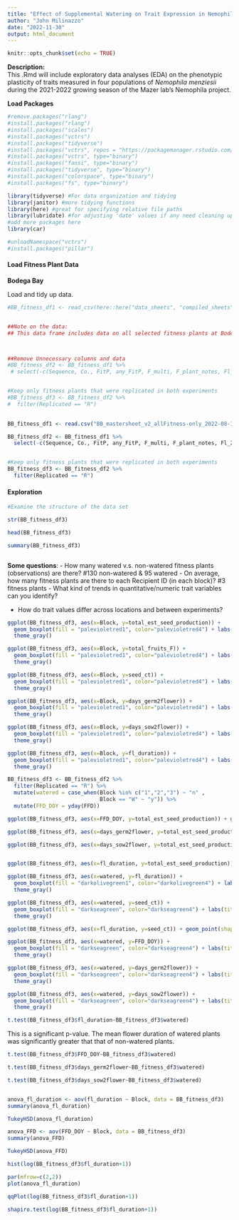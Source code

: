 ```yaml
---
title: "Effect of Supplemental Watering on Trait Expression in Nemophila menziesii"
author: "John Milinazzo"
date: "2022-11-30"
output: html_document
---
```


```r
knitr::opts_chunk$set(echo = TRUE)
```

**Description:**  
This .Rmd will include exploratory data analyses (EDA) on the phenotypic plasticity of traits measured in four populations of *Nemophila menziesii* during the 2021-2022 growing season of the Mazer lab's Nemophila project. 



**Load Packages**  

```r
#remove.packages("rlang")
#install.packages("rlang")
#install.packages("scales")
#install.packages("vctrs")
#install.packages("tidyverse")
#install.packages("vctrs", repos = "https://packagemanager.rstudio.com/cran/latest")
#install.packages("vctrs", type="binary")
#install.packages("fansi", type="binary")
#install.packages("tidyverse", type="binary") 
#install.packages("colorspace", type="binary")
#install.packages("fs", type="binary")

library(tidyverse) #For data organization and tidying
library(janitor) #more tidying functions
library(here) #great for specifying relative file paths
library(lubridate) #for adjusting 'date' values if any need cleaning up
#add more packages here
library(car)

#unloadNamespace("vctrs")
#install.packages("pillar")

```



#### Load Fitness Plant Data  

**Bodega Bay**  

Load and tidy up data.
```r

#BB_fitness_df1 <- read_csv(here::here("data_sheets", "compiled_sheets", "BB_mastersheet_v2_allFitness-only_2022-08-18.csv")) # You should edit the file path (i.e., edit/remove folder names) to load the csv from the folder you've stored it in


##Note on the data:
## This data frame includes data on all selected fitness plants at Bodega Bay from 2021-2022. There were 3 experimental blocks and a total of 156 (+1; 160) point-locations. Plants in block 'W' received supplemental water and had, when available, 3 fitness plants chosen. Recipient ID's (Genotypes) that were present in both the regular and water blocks had, when available, 3 fitness plants chosen (Replicated = R). Important trait-related columns include germination date, the number of closed fruit, number of total fruit, seed count, mean seed mass (msm_all), mean seeds per fruit, total estimated seed production, first flowering date (FFD), days from germination to flower, flowering duration, and survival.



##Remove Unnecessary columns and data
#BB_fitness_df2 <- BB_fitness_df1 %>% 
 # select(-c(Sequence, Co., FitP, any_FitP, F_multi, F_plant_notes, Fl_2.25:flr_P, seeds_weighed_d1:msm_d9))


#Keep only fitness plants that were replicated in both experiments
#BB_fitness_df3 <- BB_fitness_df2 %>% 
#  filter(Replicated == "R")
  

```


```r
BB_fitness_df1 <- read.csv("BB_mastersheet_v2_allFitness-only_2022-08-18.csv")
```

```r
BB_fitness_df2 <- BB_fitness_df1 %>% 
  select(-c(Sequence, Co., FitP, any_FitP, F_multi, F_plant_notes, Fl_2.25:flr_P, seeds_weighed_d1:msm_d9))


#Keep only fitness plants that were replicated in both experiments
BB_fitness_df3 <- BB_fitness_df2 %>% 
  filter(Replicated == "R")
```

#### Exploration  

```r

#Examine the structure of the data set

str(BB_fitness_df3)

head(BB_fitness_df3)

summary(BB_fitness_df3)



```


**Some questions**:
- How many watered v.s. non-watered fitness plants (observations) are there?
#130 non-watered & 95 watered
- On average, how many fitness plants are there to each Recipient ID (in each block)?
#3 fitness plants
- What kind of trends in quantitative/numeric trait variables can you identify?

- How do trait values differ across locations and between experiments?

```r
ggplot(BB_fitness_df3, aes(x=Block, y=total_est_seed_production)) + 
  geom_boxplot(fill = "palevioletred1", color="palevioletred4") + labs(title="Seed Prooduction per Block",x="Block", y = "Estimated Seed Production") +
  theme_gray()
```

```r
ggplot(BB_fitness_df3, aes(x=Block, y=total_fruits_F)) + 
  geom_boxplot(fill = "palevioletred1", color="palevioletred4") + labs(title="Total fruits per Block",x="Block", y = "Total Fruits") +
  theme_gray()
```
```r
ggplot(BB_fitness_df3, aes(x=Block, y=seed_ct)) + 
  geom_boxplot(fill = "palevioletred1", color="palevioletred4") + labs(title="Seed Count per Block",x="Block", y = "seed count") +
  theme_gray()
```
```r
ggplot(BB_fitness_df3, aes(x=Block, y=days_germ2flower)) + 
  geom_boxplot(fill = "palevioletred1", color="palevioletred4") + labs(title="Germ Time per Block",x="Block", y = "Days from Germination to Flower") +
  theme_gray()
```

```r
ggplot(BB_fitness_df3, aes(x=Block, y=days_sow2flower)) + 
  geom_boxplot(fill = "palevioletred1", color="palevioletred4") + labs(title="Days to Flower per Block",x="Block", y = "Days from Sow to Flower") +
  theme_gray()
```
```r
ggplot(BB_fitness_df3, aes(x=Block, y=fl_duration)) + 
  geom_boxplot(fill = "palevioletred1", color="palevioletred4") + labs(title="Flower Duration per Block",x="Block", y = "Flower Duration") +
  theme_gray()
```

```r
BB_fitness_df3 <- BB_fitness_df2 %>% 
  filter(Replicated == "R") %>% 
  mutate(watered = case_when(Block %in% c("1","2","3") ~ "n" ,
                             Block == "W" ~ "y")) %>% 
  mutate(FFD_DOY = yday(FFD))
```

```r
ggplot(BB_fitness_df3, aes(x=FFD_DOY, y=total_est_seed_production)) + geom_point(shape=1, size=1, col="darkgreen") + theme_minimal() + labs(title="Seed Prooduction vs. Flowering Date",x="First Flowering Date", y = "Estimated Seed Production")
```
```r
ggplot(BB_fitness_df3, aes(x=days_germ2flower, y=total_est_seed_production)) + geom_point(shape=1, size=1, col="darkgreen") + theme_minimal() + labs(title="Seed Prooduction vs Days from Germination to Flower",x="Days From Germination to Flower", y = "Estimated Seed Production")
```
```r
ggplot(BB_fitness_df3, aes(x=days_sow2flower, y=total_est_seed_production)) + geom_point(shape=1, size=1, col="darkgreen") + theme_minimal() + labs(title="Seed Prooduction vs. Days from Sow to Flower",x="Days from Sow to Flower", y = "Estimated Seed Production")
```
```r
```


```r
ggplot(BB_fitness_df3, aes(x=fl_duration, y=total_est_seed_production)) + geom_point(shape=1, size=1, col="darkgreen") + theme_minimal() + labs(title="Flower Duaration",x="Flower Duration", y = "Estimated Seed Production")
```
```r
ggplot(BB_fitness_df3, aes(x=watered, y=fl_duration)) + 
  geom_boxplot(fill = "darkolivegreen1", color="darkolivegreen4") + labs(title="Seed Prooduction per Block",x="Water Status", y = "Flower Duration") +
  theme_gray()
```
```r
ggplot(BB_fitness_df3, aes(x=watered, y=seed_ct)) + 
  geom_boxplot(fill = "darkseagreen", color="darkseagreen4") + labs(title="Seed Prooduction per Block",x="Water Status", y = "Seed Count") +
  theme_gray()
```

```r
ggplot(BB_fitness_df3, aes(x=fl_duration, y=seed_ct)) + geom_point(shape=1, size=2, col="darkgreen") + theme_minimal() + labs(title="Seed Count vs. Flowering Duration",x="Flower Duration", y = "Seed Count")
```

```r
ggplot(BB_fitness_df3, aes(x=watered, y=FFD_DOY)) + 
  geom_boxplot(fill = "darkseagreen", color="darkseagreen4") + labs(title="Seed Prooduction per Block",x="First Flower Day", y = "Seed Count") +
  theme_gray()
```
```r
ggplot(BB_fitness_df3, aes(x=watered, y=days_germ2flower)) + 
  geom_boxplot(fill = "darkseagreen", color="darkseagreen4") + labs(title="Seed Prooduction per Block",x="Water Status", y = "Days From Germination to Flower") +
  theme_gray()
```
```r
ggplot(BB_fitness_df3, aes(x=watered, y=days_sow2flower)) + 
  geom_boxplot(fill = "darkseagreen", color="darkseagreen4") + labs(title="Seed Prooduction per Block",x="Water Status", y = "Days From Sow to Flower") +
  theme_gray()
```

```r
t.test(BB_fitness_df3$fl_duration~BB_fitness_df3$watered) 
```
This is a significant p-value. The mean flower duration of watered plants was significantly greater that that of non-watered plants.




```r
t.test(BB_fitness_df3$FFD_DOY~BB_fitness_df3$watered) 
```
```r
t.test(BB_fitness_df3$days_germ2flower~BB_fitness_df3$watered) 
```
```r
t.test(BB_fitness_df3$days_sow2flower~BB_fitness_df3$watered) 
```

```r


```

```r
anova_fl_duration <- aov(fl_duration ~ Block, data = BB_fitness_df3)
summary(anova_fl_duration)
```
```r
TukeyHSD(anova_fl_duration)
```

```r
anova_FFD <- aov(FFD_DOY ~ Block, data = BB_fitness_df3)
summary(anova_FFD)
```

```r
TukeyHSD(anova_FFD)
```
```r
hist(log(BB_fitness_df3$fl_duration+1))
```

```r
par(mfrow=c(2,2))
plot(anova_fl_duration)
```
```r

qqPlot(log(BB_fitness_df3$fl_duration+1))
```
```r
shapiro.test(log(BB_fitness_df3$fl_duration+1))
```

